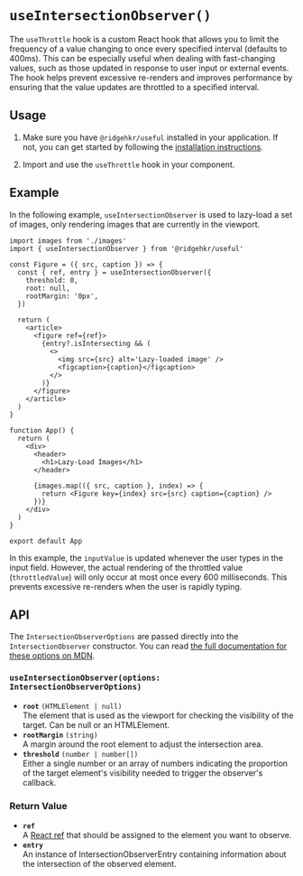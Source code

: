 
# `useIntersectionObserver()`

The `useThrottle` hook is a custom React hook that allows you to limit the frequency of a value changing to once every specified interval (defaults to 400ms). This can be especially useful when dealing with fast-changing values, such as those updated in response to user input or external events. The hook helps prevent excessive re-renders and improves performance by ensuring that the value updates are throttled to a specified interval.

## Usage

1. Make sure you have `@ridgehkr/useful` installed in your application. If not, you can get started by following the [installation instructions](/#getting-started).

2. Import and use the `useThrottle` hook in your component.

## Example

In the following example, `useIntersectionObserver` is used to lazy-load a set of images, only rendering images that are currently in the viewport.

```tsx
import images from './images'
import { useIntersectionObserver } from '@ridgehkr/useful'

const Figure = ({ src, caption }) => {
  const { ref, entry } = useIntersectionObserver({
    threshold: 0,
    root: null,
    rootMargin: '0px',
  })

  return (
    <article>
      <figure ref={ref}>
        {entry?.isIntersecting && (
          <>
            <img src={src} alt='Lazy-loaded image' />
            <figcaption>{caption}</figcaption>
          </>
        )}
      </figure>
    </article>
  )
}

function App() {
  return (
    <div>
      <header>
        <h1>Lazy-Load Images</h1>
      </header>

      {images.map(({ src, caption }, index) => {
        return <Figure key={index} src={src} caption={caption} />
      })}
    </div>
  )
}

export default App
```

In this example, the `inputValue` is updated whenever the user types in the input field. However, the actual rendering of the throttled value (`throttledValue`) will only occur at most once every 600 milliseconds. This prevents excessive re-renders when the user is rapidly typing.

## API

The `IntersectionObserverOptions` are passed directly into the `IntersectionObserver` constructor. You can read [the full documentation for these options on MDN](https://developer.mozilla.org/en-US/docs/Web/API/Intersection_Observer_API#intersection_observer_options).

### `useIntersectionObserver(options: IntersectionObserverOptions)`

- **`root`** `(HTMLElement | null)`\
  The element that is used as the viewport for checking the visibility of the target. Can be null or an HTMLElement.
- **`rootMargin`** `(string)`\
  A margin around the root element to adjust the intersection area.
- **`threshold`** `(number | number[])`\
  Either a single number or an array of numbers indicating the proportion of the target element's visibility needed to trigger the observer's callback.

### Return Value

- **`ref`**\
  A [React ref](https://react.dev/reference/react/useRef) that should be assigned to the element you want to observe.
- **`entry`**\
  An instance of IntersectionObserverEntry containing information about the intersection of the observed element.
